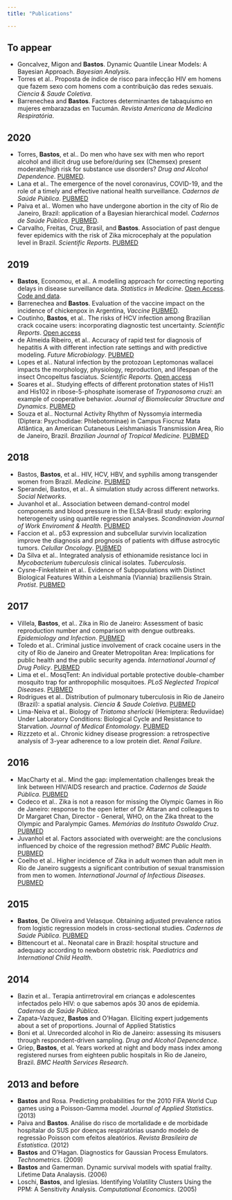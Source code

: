 ```yaml
---
title: "Publications"

---
```



## To appear

  - Goncalvez, Migon and **Bastos**. Dynamic Quantile Linear Models: A Bayesian Approach. *Bayesian Analysis*.
  - Torres et al.. Proposta de índice de risco para infecção HIV em homens que fazem sexo com homens com a contribuição das redes sexuais. *Ciencia & Saude Coletiva*.
  - Barrenechea and **Bastos**. Factores determinantes de tabaquismo en mujeres embarazadas en Tucumán. *Revista Americana de Medicina Respiratória*.


## 2020

  - Torres, **Bastos**, et al.. Do men who have sex with men who report alcohol and illicit drug use before/during sex (Chemsex) present moderate/high risk for substance use disorders? *Drug and Alcohol Dependence*. [PUBMED](https://www.ncbi.nlm.nih.gov/pubmed/32078972).
  - Lana et al.. The emergence of the novel coronavirus, COVID-19, and the role of a timely and effective national health surveillance. *Cadernos de Saúde Pública*. [PUBMED](https://www.ncbi.nlm.nih.gov/pubmed/) 
  - Paiva et al.. Women who have undergone abortion in the city of Rio de Janeiro, Brazil: application of a Bayesian hierarchical model. *Cadernos de Saúde Pública*. [PUBMED](https://www.ncbi.nlm.nih.gov/pubmed/32049124).
  - Carvalho, Freitas, Cruz, Brasil, and **Bastos**. Association of past dengue fever epidemics with the risk of Zika microcephaly at the population level in Brazil. *Scientific Reports*.  [PUBMED](https://www.ncbi.nlm.nih.gov/pubmed/32019953)


## 2019

  - **Bastos**, Economou, et al.. A modelling approach for correcting reporting delays in disease surveillance data. *Statistics in Medicine*. [Open Access](https://onlinelibrary.wiley.com/doi/full/10.1002/sim.8303). [Code and data](https://github.com/lsbastos/Delay).
  - Barrenechea and **Bastos**. Evaluation of the vaccine impact on the incidence of chickenpox in Argentina, *Vaccine* [PUBMED](https://www.ncbi.nlm.nih.gov/pubmed/31630938).
  - Coutinho, **Bastos**, et al.. The risks of HCV infection among Brazilian crack cocaine users: incorporating diagnostic test uncertainty. *Scientific Reports*. [Open access](https://www.nature.com/articles/s41598-018-35657-0)
  - de Almeida Ribeiro, et al.. Accuracy of rapid test for diagnosis of hepatitis A with different infection rate settings and with predictive modeling. *Future Microbiology*. [PUBMED](https://www.ncbi.nlm.nih.gov/pubmed/30663895)
  - Lopes et al.. Natural infection by the protozoan Leptomonas wallacei impacts the morphology, physiology, reproduction, and lifespan of the insect Oncopeltus fasciatus. *Scientific Reports*. [Open access](https://www.nature.com/articles/s41598-019-53678-1)
  - Soares et al.. Studying effects of different protonation states of His11 and His102 in ribose-5-phosphate isomerase of _Trypanosoma cruzi_: an example of cooperative behavior. *Journal of Biomolecular Structure and Dynamics*. [PUBMED](https://www.ncbi.nlm.nih.gov/pubmed/31184542)
  - Souza et al.. Nocturnal Activity Rhythm of Nyssomyia intermedia (Diptera: Psychodidae: Phlebotominae) in Campus Fiocruz Mata Atlântica, an American Cutaneous Leishmaniasis Transmission Area, Rio de Janeiro, Brazil. *Brazilian Journal of Tropical Medicine*. [PUBMED](https://www.ncbi.nlm.nih.gov/pubmed/31188913)

## 2018

  - Bastos, **Bastos**, et al.. HIV, HCV, HBV, and syphilis among transgender women from Brazil. *Medicine*. [PUBMED](https://www.ncbi.nlm.nih.gov/pubmed/29794601)
  - Sperandei, Bastos, et al.. A simulation study across different networks. *Social Networks*.
  - Juvanhol et al.. Association between demand-control model components and blood pressure in the ELSA-Brasil study: exploring heterogeneity using quantile regression analyses. *Scandinavian Journal of Work Enviroment & Health*. [PUBMED](https://www.ncbi.nlm.nih.gov/pubmed/30074051)
  - Faccion et al.. p53 expression and subcellular survivin localization improve the diagnosis and prognosis of patients with diffuse astrocytic tumors. *Celullar Oncology*. [PUBMED](https://www.ncbi.nlm.nih.gov/pubmed/29374392)
  - Da Silva et al.. Integrated analysis of ethionamide resistance loci in _Mycobacterium tuberculosis_ clinical isolates. *Tuberculosis*. 
  - Cysne-Finkelstein et al.. Evidence of Subpopulations with Distinct Biological Features Within a Leishmania (Viannia) braziliensis Strain. *Protist*. [PUBMED](https://www.ncbi.nlm.nih.gov/pubmed/29482071)


## 2017

  - Villela, **Bastos**, et al.. Zika in Rio de Janeiro: Assessment of basic reproduction number and comparison with dengue outbreaks. *Epidemiology and Infection*. [PUBMED](https://www.ncbi.nlm.nih.gov/pubmed/28240195)
  - Toledo et al.. Criminal justice involvement of crack cocaine users in the city of Rio de Janeiro and Greater Metropolitan Area: Implications for public health and the public security agenda. *International Journal of Drug Policy*. [PUBMED](https://www.ncbi.nlm.nih.gov/pubmed/28961496)
  - Lima et el.. MosqTent: An individual portable protective double-chamber mosquito trap for anthropophilic mosquitoes. *PLoS Neglected Tropical Diseases*. [PUBMED](https://www.ncbi.nlm.nih.gov/pubmed/)
  - Rodrigues et al.. Distribution of pulmonary tuberculosis in Rio de Janeiro (Brazil): a spatial analysis. *Ciencia & Saude Coletiva*. [PUBMED](https://www.ncbi.nlm.nih.gov/pubmed/29267729)
  - Lima-Neiva et al.. Biology of _Triatoma sherlocki_ (Hemiptera: Reduviidae) Under Laboratory Conditions: Biological Cycle and Resistance to Starvation. *Journal of Medical Entomology*. [PUBMED](https://www.ncbi.nlm.nih.gov/pubmed/28399226)
  - Rizzzeto et al.. Chronic kidney disease progression: a retrospective analysis of 3-year adherence to a low protein diet. *Renal Failure*.

## 2016

  - MacCharty et al.. Mind the gap: implementation challenges break the link between HIV/AIDS research and practice. *Cadernos de Saúde Pública*. [PUBMED]( https://www.ncbi.nlm.nih.gov/pubmed/27828609) 
  - Codeco et al.. Zika is not a reason for missing the Olympic Games in Rio de Janeiro: response to the open letter of Dr Attaran and colleagues to Dr Margaret Chan, Director - General, WHO, on the Zika threat to the Olympic and Paralympic Games. *Memórias do Instituto Oswaldo Cruz*. [PUBMED](https://www.ncbi.nlm.nih.gov/pubmed/27304097)
  - Juvanhol et al. Factors associated with overweight: are the conclusions influenced by choice of the regression method? *BMC Public Health*. [PUBMED](https://www.ncbi.nlm.nih.gov/pubmed/27461119)
  - Coelho et al.. Higher incidence of Zika in adult women than adult men in Rio de Janeiro suggests a significant contribution of sexual transmission from men to women. *International Journal of Infectious Diseases*. [PUBMED]( https://www.ncbi.nlm.nih.gov/pubmed/27664930)

## 2015

  - **Bastos**, De Oliveira and Velasque. Obtaining adjusted prevalence ratios from logistic regression models in cross-sectional studies. *Cadernos de Saúde Pública*. [PUBMED](https://www.ncbi.nlm.nih.gov/pubmed/25859716) 
  - Bittencourt et al.. Neonatal care in Brazil: hospital structure and adequacy according to newborn obstetric risk. *Paediatrics and International Child Health*.

## 2014

  - Bazin et al.. Terapia antirretroviral em crianças e adolescentes infectados pelo HIV: o que sabemos após 30 anos de epidemia. *Cadernos de Saúde Pública*.
  - Zapata-Vazquez, **Bastos** and O'Hagan. Eliciting expert judgements about a set of proportions. Journal of Applied Statistics
  - Boni et al. Unrecorded alcohol in Rio de Janeiro: assessing its misusers through respondent-driven sampling. *Drug and Alcohol Depencdence*.
  - Griep, **Bastos**, et al. Years worked at night and body mass index among registered nurses from eighteen public hospitals in Rio de Janeiro, Brazil. *BMC Health Services Research*.
  
## 2013 and before

  - **Bastos** and Rosa. Predicting probabilities for the 2010 FIFA World Cup games using a Poisson-Gamma model. *Journal of Applied Statistics*. (2013)
  - Paiva and **Bastos**. Análise do risco de mortalidade e de morbidade hospitalar do SUS por doenças respiratórias usando modelo de regressão Poisson com efeitos aleatórios. *Revista Brasileira de Estatística*. (2012)
  - **Bastos** and O'Hagan. Diagnostics for Gaussian Process Emulators. *Technometrics*. (2009)
  - **Bastos** and Gamerman. Dynamic survival models with spatial frailty. Lifetime Data Analaysis. (2006)
  - Loschi, **Bastos**, and Iglesias. Identifying Volatility Clusters Using the PPM: A Sensitivity Analysis. *Computational Economics*. (2005)
